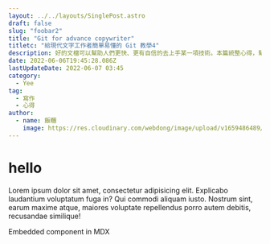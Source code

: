 ```yaml
---
layout: ../../layouts/SinglePost.astro
draft: false
slug: "foobar2"
title: "Git for advance copywriter"
titletc: "給現代文字工作者簡單易懂的 Git 教學4"
description: 好的文檔可以幫助人們更快、更有自信的去上手某一項技術。本篇統整心得，幫助你理解文檔可以被拆分為 4 個種類，並且如何更好的整理、傳遞你的知識和想法。
date: 2022-06-06T19:45:28.086Z
lastUpdateDate: 2022-06-07 03:45
category:
  - Yee
tag:
  - 寫作
  - 心得
author:
  - name: 飯糰
    image: https://res.cloudinary.com/webdong/image/upload/v1659486489/global/riceball.png
---
```


# hello

Lorem ipsum dolor sit amet, consectetur adipisicing elit. Explicabo laudantium voluptatum fuga in? Qui commodi aliquam iusto. Nostrum sint, earum maxime atque, maiores voluptate repellendus porro autem debitis, recusandae similique!


<Card>Embedded component in MDX</Card>
